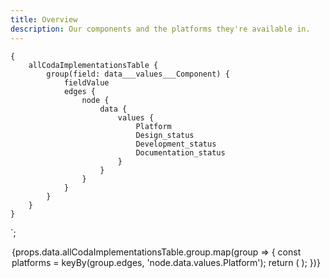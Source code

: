 ```yaml
---
title: Overview
description: Our components and the platforms they're available in.
---
```



    {
        allCodaImplementationsTable {
            group(field: data___values___Component) {
                fieldValue
                edges {
                    node {
                        data {
                            values {
                                Platform
                                Design_status
                                Development_status
                                Documentation_status
                            }
                        }
                    }
                }
            }
        }
    }
`;

<Legend />

<ComponentTable>
    {props.data.allCodaImplementationsTable.group.map(group => {
        const platforms = keyBy(group.edges, 'node.data.values.Platform');
        return (
            <ComponentRow
                name={group.fieldValue}
                react={{
                    design: platforms['React'].node.data.values.Design_status,
                    development: platforms['React'].node.data.values.Development_status,
                    documentation: platforms['React'].node.data.values.Documentation_status,
                }}
                scss={{
                    design: platforms['SCSS'].node.data.values.Design_status,
                    development: platforms['SCSS'].node.data.values.Development_status,
                    documentation: platforms['SCSS'].node.data.values.Documentation_status,
                }}
                ios={{
                    design: platforms['iOS'].node.data.values.Design_status,
                    development: platforms['iOS'].node.data.values.Development_status,
                    documentation: platforms['iOS'].node.data.values.Documentation_status,
                }}
                android={{
                    design: platforms['Android'].node.data.values.Design_status,
                    development: platforms['Android'].node.data.values.Development_status,
                    documentation: platforms['Android'].node.data.values.Documentation_status,
                }}
            />
        );
    })}
</ComponentTable>
